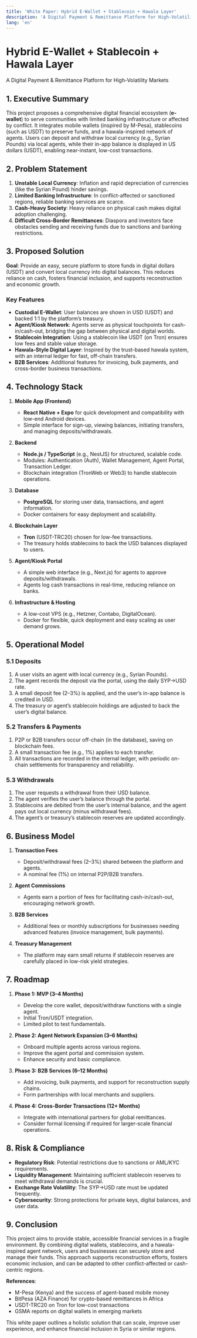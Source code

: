 ```yaml
---
title: 'White Paper: Hybrid E-Wallet + Stablecoin + Hawala Layer'
description: 'A Digital Payment & Remittance Platform for High-Volatility Markets'
lang: 'en'
---
```


# Hybrid E-Wallet + Stablecoin + Hawala Layer  
A Digital Payment & Remittance Platform for High-Volatility Markets

## 1. Executive Summary
This project proposes a comprehensive digital financial ecosystem (**e-wallet**) to serve communities with limited banking infrastructure or affected by conflict. It integrates mobile wallets (inspired by M-Pesa), stablecoins (such as USDT) to preserve funds, and a hawala-inspired network of agents. Users can deposit and withdraw local currency (e.g., Syrian Pounds) via local agents, while their in-app balance is displayed in US dollars (USDT), enabling near-instant, low-cost transactions.

## 2. Problem Statement

1. **Unstable Local Currency**: Inflation and rapid depreciation of currencies (like the Syrian Pound) hinder savings.
2. **Limited Banking Infrastructure**: In conflict-affected or sanctioned regions, reliable banking services are scarce.
3. **Cash-Heavy Society**: Heavy reliance on physical cash makes digital adoption challenging.
4. **Difficult Cross-Border Remittances**: Diaspora and investors face obstacles sending and receiving funds due to sanctions and banking restrictions.

## 3. Proposed Solution

**Goal**: Provide an easy, secure platform to store funds in digital dollars (USDT) and convert local currency into digital balances. This reduces reliance on cash, fosters financial inclusion, and supports reconstruction and economic growth.

### Key Features
- **Custodial E-Wallet**: User balances are shown in USD (USDT) and backed 1:1 by the platform’s treasury.
- **Agent/Kiosk Network**: Agents serve as physical touchpoints for cash-in/cash-out, bridging the gap between physical and digital worlds.
- **Stablecoin Integration**: Using a stablecoin like USDT (on Tron) ensures low fees and stable value storage.
- **Hawala-Style Digital Layer**: Inspired by the trust-based hawala system, with an internal ledger for fast, off-chain transfers.
- **B2B Services**: Additional features for invoicing, bulk payments, and cross-border business transactions.

## 4. Technology Stack

1. **Mobile App (Frontend)**  
   - **React Native + Expo** for quick development and compatibility with low-end Android devices.  
   - Simple interface for sign-up, viewing balances, initiating transfers, and managing deposits/withdrawals.

2. **Backend**  
   - **Node.js / TypeScript** (e.g., NestJS) for structured, scalable code.  
   - Modules: Authentication (Auth), Wallet Management, Agent Portal, Transaction Ledger.  
   - Blockchain integration (TronWeb or Web3) to handle stablecoin operations.

3. **Database**  
   - **PostgreSQL** for storing user data, transactions, and agent information.  
   - Docker containers for easy deployment and scalability.

4. **Blockchain Layer**  
   - **Tron** (USDT-TRC20) chosen for low-fee transactions.  
   - The treasury holds stablecoins to back the USD balances displayed to users.

5. **Agent/Kiosk Portal**  
   - A simple web interface (e.g., Next.js) for agents to approve deposits/withdrawals.  
   - Agents log cash transactions in real-time, reducing reliance on banks.

6. **Infrastructure & Hosting**  
   - A low-cost VPS (e.g., Hetzner, Contabo, DigitalOcean).  
   - Docker for flexible, quick deployment and easy scaling as user demand grows.

## 5. Operational Model

### 5.1 Deposits
1. A user visits an agent with local currency (e.g., Syrian Pounds).
2. The agent records the deposit via the portal, using the daily SYP→USD rate.
3. A small deposit fee (2–3%) is applied, and the user’s in-app balance is credited in USD.
4. The treasury or agent’s stablecoin holdings are adjusted to back the user’s digital balance.

### 5.2 Transfers & Payments
1. P2P or B2B transfers occur off-chain (in the database), saving on blockchain fees.
2. A small transaction fee (e.g., 1%) applies to each transfer.
3. All transactions are recorded in the internal ledger, with periodic on-chain settlements for transparency and reliability.

### 5.3 Withdrawals
1. The user requests a withdrawal from their USD balance.
2. The agent verifies the user’s balance through the portal.
3. Stablecoins are debited from the user’s internal balance, and the agent pays out local currency (minus withdrawal fees).
4. The agent’s or treasury’s stablecoin reserves are updated accordingly.

## 6. Business Model

1. **Transaction Fees**  
   - Deposit/withdrawal fees (2–3%) shared between the platform and agents.  
   - A nominal fee (1%) on internal P2P/B2B transfers.

2. **Agent Commissions**  
   - Agents earn a portion of fees for facilitating cash-in/cash-out, encouraging network growth.

3. **B2B Services**  
   - Additional fees or monthly subscriptions for businesses needing advanced features (invoice management, bulk payments).

4. **Treasury Management**  
   - The platform may earn small returns if stablecoin reserves are carefully placed in low-risk yield strategies.

## 7. Roadmap

1. **Phase 1: MVP (3–4 Months)**  
   - Develop the core wallet, deposit/withdraw functions with a single agent.  
   - Initial Tron/USDT integration.  
   - Limited pilot to test fundamentals.

2. **Phase 2: Agent Network Expansion (3–6 Months)**  
   - Onboard multiple agents across various regions.  
   - Improve the agent portal and commission system.  
   - Enhance security and basic compliance.

3. **Phase 3: B2B Services (6–12 Months)**  
   - Add invoicing, bulk payments, and support for reconstruction supply chains.  
   - Form partnerships with local merchants and suppliers.

4. **Phase 4: Cross-Border Transactions (12+ Months)**  
   - Integrate with international partners for global remittances.  
   - Consider formal licensing if required for larger-scale financial operations.

## 8. Risk & Compliance

- **Regulatory Risk**: Potential restrictions due to sanctions or AML/KYC requirements.  
- **Liquidity Management**: Maintaining sufficient stablecoin reserves to meet withdrawal demands is crucial.  
- **Exchange Rate Volatility**: The SYP→USD rate must be updated frequently.  
- **Cybersecurity**: Strong protections for private keys, digital balances, and user data.

## 9. Conclusion

This project aims to provide stable, accessible financial services in a fragile environment. By combining digital wallets, stablecoins, and a hawala-inspired agent network, users and businesses can securely store and manage their funds. This approach supports reconstruction efforts, fosters economic inclusion, and can be adapted to other conflict-affected or cash-centric regions.

**References**:  
- M-Pesa (Kenya) and the success of agent-based mobile money  
- BitPesa (AZA Finance) for crypto-based remittances in Africa  
- USDT-TRC20 on Tron for low-cost transactions  
- GSMA reports on digital wallets in emerging markets

This white paper outlines a holistic solution that can scale, improve user experience, and enhance financial inclusion in Syria or similar regions.
